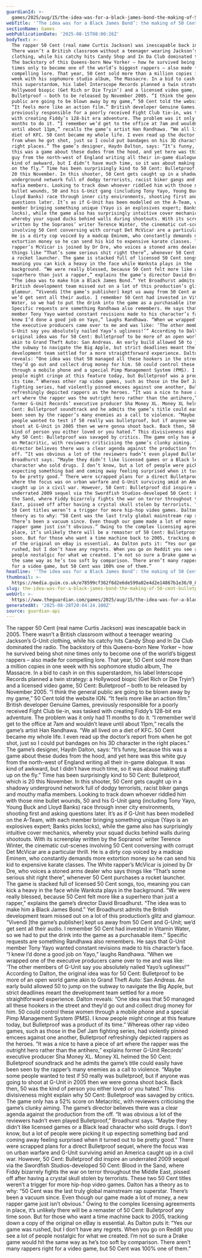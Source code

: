 ```yaml
---
guardianId: >-
  games/2025/aug/15/the-idea-was-for-a-black-james-bond-the-making-of-50-cent-bulletproof
webTitle: '‘The idea was for a Black James Bond’: the making of 50 Cent: Bulletproof'
sectionName: Games
webPublicationDate: '2025-08-15T08:00:26Z'
bodyText: >-
  The rapper 50 Cent (real name Curtis Jackson) was inescapable back in 2005.
  There wasn’t a British classroom without a teenager wearing Jackson’s G-Unit
  clothing, while his catchy hits Candy Shop and In Da Club dominated the radio.
  The backstory of this Queens-born New Yorker – how he survived being shot nine
  times only to become one of the world’s biggest rappers – also made for
  compelling lore. That year, 50 Cent sold more than a million copies in one
  week with his sophomore studio album, The Massacre. In a bid to cash in on
  this superstardom, his label Interscope Records planned a twin strategy: a
  Hollywood biopic (Get Rich or Die Tryin’) and a licensed video game, 50 Cent:
  Bulletproof – both to be released by November 2005. “I think the general
  public are going to be blown away by my game,” 50 Cent told the website IGN.
  “It feels more like an action film.” British developer Genuine Games,
  previously responsible for a poorly received Fight Club tie-in, was tasked
  with creating Fiddy’s 128-bit era adventure. The problem was it only had 11
  months to do it. “I remember we’d get to the office at 7am and wouldn’t leave
  until about 11pm,” recalls the game’s artist Han Randhawa. “We all lived on a
  diet of KFC. 50 Cent became my whole life. I even read up the doctor’s report
  from when he got shot, just so I could put bandages on his 3D character in the
  right places.” The game’s designer, Haydn Dalton, says: “It’s funny, because
  this was a game about these dudes from the hood, and yet here was this white
  guy from the north-west of England writing all their in-game dialogue. It was
  kind of awkward, but I didn’t have much time, so it was about making stuff up
  on the fly.” Time has been surprisingly kind to 50 Cent: Bulletproof, which is
  20 this November. In this shooter, 50 Cent gets caught up in a shadowy
  underground network full of dodgy terrorists, racist biker gangs and mouthy
  mafia members. Looking to track down whoever riddled him with those nine
  bullet wounds, 50 and his G-Unit gang (including Tony Yayo, Young Buck and
  Lloyd Banks) race through inner city environments, shooting first and asking
  questions later. It’s as if G-Unit has been modelled on the A-Team, with each
  member bringing something unique (Yayo is an explosives expert; Banks picks
  locks), while the game also has surprisingly intuitive cover mechanics,
  whereby your squad ducks behind walls during shootouts. With its screenplay
  written by the Sopranos’ writer Terence Winter, the cinematic cut-scenes
  involving 50 Cent conversing with corrupt Det McVicar are a particular thrill.
  He is a dirty cop voiced by a madcap Eminem, who constantly demands more
  extortion money so he can send his kid to expensive karate classes. The White
  rapper’s McVicar is joined by Dr Dre, who voices a stoned arms dealer who says
  things like “That’s some serious shit right there”, whenever 50 Cent purchases
  a rocket launcher. The game is stacked full of licensed 50 Cent songs, too,
  meaning you can kick a heavy in the face while Wanksta plays in the
  background. “We were really blessed, because 50 Cent felt more like a
  superhero than just a rapper,” explains the game’s director David Broadhurst.
  “The idea was to make him a Black James Bond.” Yet Broadhurst admits the
  British development team missed out on a lot of this production’s glitz and
  glamour. “Vivendi [the game’s publisher] kept us away from 50 Cent and G-Unit;
  we’d get sent all their audio. I remember 50 Cent had invested in Vitamin
  Water, so we had to put the drink into the game as a purchasable item.”
  Specific requests are something Randhawa also remembers. He says that G-Unit
  member Tony Yayo wanted constant revisions made to his character’s face. “I
  knew I’d done a good job on Yayo,” laughs Randhawa. “When we wrapped one of
  the executive producers came over to me and was like: ‘The other members of
  G-Unit say you absolutely nailed Yayo’s ugliness!’” According to Dalton, the
  original idea was for 50 Cent: Bulletproof to be more of an open world game
  akin to Grand Theft Auto: San Andreas. An early build allowed 50 to jump on
  the subway to navigate the Big Apple, but strict deadlines meant the
  development team settled for a more straightforward experience. Dalton
  reveals: “One idea was that 50 managed all these hookers in the street and
  they’d go out and collect drug money for him. 50 could control these women
  through a mobile phone and a special Pimp Management System (PMS). I know
  people might cringe at this feature today, but Bulletproof was a product of
  its time.” Whereas other rap video games, such as those in the Def Jam
  fighting series, had violently pinned emcees against one another, Bulletproof
  refreshingly depicted rappers as the heroes. “It was a nice to have a piece of
  art where the rapper was the outright hero rather than the antihero,” explains
  former G-Unit Records’ executive producer Sha Money XL. Money XL helmed the 50
  Cent: Bulletproof soundtrack and he admits the game’s title could easily have
  been seen by the rapper’s many enemies as a call to violence. “Maybe some
  people wanted to test if 50 really was bulletproof, but if anyone was going to
  shoot at G-Unit in 2005 then we were gonna shoot back. Back then, 50 was the
  kind of person you either loved or you hated.” This divisiveness might explain
  why 50 Cent: Bulletproof was savaged by critics. The game only has a 52% score
  on Metacritic, with reviewers criticising the game’s clunky aiming. The game’s
  director believes there was a clear agenda against the production from the
  off. “It was obvious a lot of the reviewers hadn’t even played Bulletproof,”
  Broadhurst says. “Maybe they didn’t like licensed games or a Black lead
  character who sold drugs. I don’t know, but a lot of people were picking it up
  expecting something bad and coming away feeling surprised when it turned out
  to be pretty good.” There were scrapped plans for a direct Bulletproof sequel,
  where the focus was on urban warfare and G-Unit surviving amid an America
  caught up in a civil war. However, 50 Cent: Bulletproof did inspire an
  underrated 2009 sequel via the Swordfish Studios-developed 50 Cent: Blood in
  the Sand, where Fiddy bizarrely fights the war on terror throughout the Middle
  East, pissed off after having a crystal skull stolen by terrorists. These two
  50 Cent titles weren’t a trigger for more hip-hop video games. Dalton has a
  theory as to why: “50 Cent was the last truly global mainstream rap superstar.
  There’s been a vacuum since. Even though our game made a lot of money, a new
  rapper game just isn’t obvious.” Owing to the complex licensing agreements in
  place, it’s unlikely there will be a remaster of 50 Cent: Bulletproof any time
  soon. But for those who want a time machine back to 2005, tracking down a copy
  of the original on eBay is essential. As Dalton puts it: “Yes our game was
  rushed, but I don’t have any regrets. When you go on Reddit you see a lot of
  people nostalgic for what we created. I’m not so sure a Drake game would hit
  the same way as he’s too soft by comparison. There aren’t many rappers right
  for a video game, but 50 Cent was 100% one of them.”
headline: '‘The idea was for a Black James Bond’: the making of 50 Cent: Bulletproof'
thumbnail: >-
  https://media.guim.co.uk/e78599cf362f6d2e6de599a02e4d2e14867b1e36/0_84_2859_2287/500.jpg
slug: the-idea-was-for-a-black-james-bond-the-making-of-50-cent-bulletproof
webUrl: >-
  https://www.theguardian.com/games/2025/aug/15/the-idea-was-for-a-black-james-bond-the-making-of-50-cent-bulletproof
generatedAt: '2025-08-28T20:04:24.100Z'
source: guardian-api
---
```

The rapper 50 Cent (real name Curtis Jackson) was inescapable back in 2005. There wasn’t a British classroom without a teenager wearing Jackson’s G-Unit clothing, while his catchy hits Candy Shop and In Da Club dominated the radio. The backstory of this Queens-born New Yorker – how he survived being shot nine times only to become one of the world’s biggest rappers – also made for compelling lore. That year, 50 Cent sold more than a million copies in one week with his sophomore studio album, The Massacre. In a bid to cash in on this superstardom, his label Interscope Records planned a twin strategy: a Hollywood biopic (Get Rich or Die Tryin’) and a licensed video game, 50 Cent: Bulletproof – both to be released by November 2005. “I think the general public are going to be blown away by my game,” 50 Cent told the website IGN. “It feels more like an action film.” British developer Genuine Games, previously responsible for a poorly received Fight Club tie-in, was tasked with creating Fiddy’s 128-bit era adventure. The problem was it only had 11 months to do it. “I remember we’d get to the office at 7am and wouldn’t leave until about 11pm,” recalls the game’s artist Han Randhawa. “We all lived on a diet of KFC. 50 Cent became my whole life. I even read up the doctor’s report from when he got shot, just so I could put bandages on his 3D character in the right places.” The game’s designer, Haydn Dalton, says: “It’s funny, because this was a game about these dudes from the hood, and yet here was this white guy from the north-west of England writing all their in-game dialogue. It was kind of awkward, but I didn’t have much time, so it was about making stuff up on the fly.” Time has been surprisingly kind to 50 Cent: Bulletproof, which is 20 this November. In this shooter, 50 Cent gets caught up in a shadowy underground network full of dodgy terrorists, racist biker gangs and mouthy mafia members. Looking to track down whoever riddled him with those nine bullet wounds, 50 and his G-Unit gang (including Tony Yayo, Young Buck and Lloyd Banks) race through inner city environments, shooting first and asking questions later. It’s as if G-Unit has been modelled on the A-Team, with each member bringing something unique (Yayo is an explosives expert; Banks picks locks), while the game also has surprisingly intuitive cover mechanics, whereby your squad ducks behind walls during shootouts. With its screenplay written by the Sopranos’ writer Terence Winter, the cinematic cut-scenes involving 50 Cent conversing with corrupt Det McVicar are a particular thrill. He is a dirty cop voiced by a madcap Eminem, who constantly demands more extortion money so he can send his kid to expensive karate classes. The White rapper’s McVicar is joined by Dr Dre, who voices a stoned arms dealer who says things like “That’s some serious shit right there”, whenever 50 Cent purchases a rocket launcher. The game is stacked full of licensed 50 Cent songs, too, meaning you can kick a heavy in the face while Wanksta plays in the background. “We were really blessed, because 50 Cent felt more like a superhero than just a rapper,” explains the game’s director David Broadhurst. “The idea was to make him a Black James Bond.” Yet Broadhurst admits the British development team missed out on a lot of this production’s glitz and glamour. “Vivendi [the game’s publisher] kept us away from 50 Cent and G-Unit; we’d get sent all their audio. I remember 50 Cent had invested in Vitamin Water, so we had to put the drink into the game as a purchasable item.” Specific requests are something Randhawa also remembers. He says that G-Unit member Tony Yayo wanted constant revisions made to his character’s face. “I knew I’d done a good job on Yayo,” laughs Randhawa. “When we wrapped one of the executive producers came over to me and was like: ‘The other members of G-Unit say you absolutely nailed Yayo’s ugliness!’” According to Dalton, the original idea was for 50 Cent: Bulletproof to be more of an open world game akin to Grand Theft Auto: San Andreas. An early build allowed 50 to jump on the subway to navigate the Big Apple, but strict deadlines meant the development team settled for a more straightforward experience. Dalton reveals: “One idea was that 50 managed all these hookers in the street and they’d go out and collect drug money for him. 50 could control these women through a mobile phone and a special Pimp Management System (PMS). I know people might cringe at this feature today, but Bulletproof was a product of its time.” Whereas other rap video games, such as those in the Def Jam fighting series, had violently pinned emcees against one another, Bulletproof refreshingly depicted rappers as the heroes. “It was a nice to have a piece of art where the rapper was the outright hero rather than the antihero,” explains former G-Unit Records’ executive producer Sha Money XL. Money XL helmed the 50 Cent: Bulletproof soundtrack and he admits the game’s title could easily have been seen by the rapper’s many enemies as a call to violence. “Maybe some people wanted to test if 50 really was bulletproof, but if anyone was going to shoot at G-Unit in 2005 then we were gonna shoot back. Back then, 50 was the kind of person you either loved or you hated.” This divisiveness might explain why 50 Cent: Bulletproof was savaged by critics. The game only has a 52% score on Metacritic, with reviewers criticising the game’s clunky aiming. The game’s director believes there was a clear agenda against the production from the off. “It was obvious a lot of the reviewers hadn’t even played Bulletproof,” Broadhurst says. “Maybe they didn’t like licensed games or a Black lead character who sold drugs. I don’t know, but a lot of people were picking it up expecting something bad and coming away feeling surprised when it turned out to be pretty good.” There were scrapped plans for a direct Bulletproof sequel, where the focus was on urban warfare and G-Unit surviving amid an America caught up in a civil war. However, 50 Cent: Bulletproof did inspire an underrated 2009 sequel via the Swordfish Studios-developed 50 Cent: Blood in the Sand, where Fiddy bizarrely fights the war on terror throughout the Middle East, pissed off after having a crystal skull stolen by terrorists. These two 50 Cent titles weren’t a trigger for more hip-hop video games. Dalton has a theory as to why: “50 Cent was the last truly global mainstream rap superstar. There’s been a vacuum since. Even though our game made a lot of money, a new rapper game just isn’t obvious.” Owing to the complex licensing agreements in place, it’s unlikely there will be a remaster of 50 Cent: Bulletproof any time soon. But for those who want a time machine back to 2005, tracking down a copy of the original on eBay is essential. As Dalton puts it: “Yes our game was rushed, but I don’t have any regrets. When you go on Reddit you see a lot of people nostalgic for what we created. I’m not so sure a Drake game would hit the same way as he’s too soft by comparison. There aren’t many rappers right for a video game, but 50 Cent was 100% one of them.”
